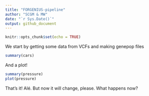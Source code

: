 ```yaml
---
title: "FORGENIUS-pipeline"
author: "SCGM & MW"
date: "`r Sys.Date()`"
output: github_document
---
```


```r
knitr::opts_chunk$set(echo = TRUE)
```

We start by getting some data from VCFs and making genepop files

```r
summary(cars)
```

And a plot!

```r
summary(pressure)
plot(pressure)
```

That's it! Alé. But now it will change, please. What happens now?
